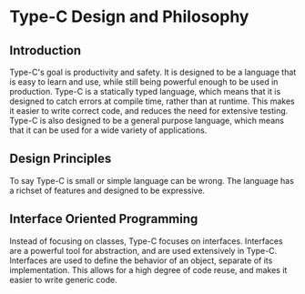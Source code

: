 # Type-C Design and Philosophy

## Introduction
Type-C's goal is productivity and safety. It is designed to be a language that is easy to learn and use, while still being powerful enough to be used in production. Type-C is a statically typed language, which means that it is designed to catch errors at compile time, rather than at runtime. This makes it easier to write correct code, and reduces the need for extensive testing. Type-C is also designed to be a general purpose language, which means that it can be used for a wide variety of applications.

## Design Principles
To say Type-C is small or simple language can be wrong. The language has a richset of features and designed to be expressive.

## Interface Oriented Programming
Instead of focusing on classes, Type-C focuses on interfaces. Interfaces are a powerful tool for abstraction, and are used extensively in Type-C. Interfaces are used to define the behavior of an object, separate of its implementation. This allows for a high degree of code reuse, and makes it easier to write generic code.
